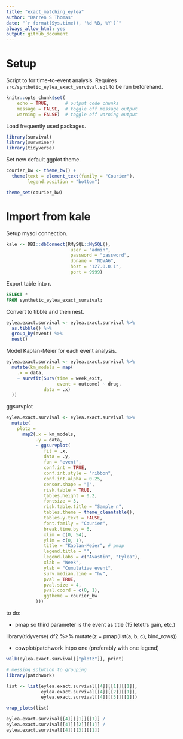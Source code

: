 ```yaml
---
title: "exact_matching_eylea"
author: "Darren S Thomas"
date: "`r format(Sys.time(), '%d %B, %Y')`"
always_allow_html: yes
output: github_document
---
```

# Setup

Script to for time-to-event analysis. Requires `src/synthetic_eylea_exact_survival.sql` to be run beforehand.

```r
knitr::opts_chunk$set(
    echo = TRUE,      # output code chunks
    message = FALSE,  # toggle off message output 
    warning = FALSE)  # toggle off warning output
```

Load frequently used packages.

```r
library(survival)
library(survminer)
library(tidyverse)
```

Set new default ggplot theme.

```r
courier_bw <- theme_bw() +
  theme(text = element_text(family = "Courier"),
        legend.position = "bottom")

theme_set(courier_bw)
```

# Import from kale

Setup mysql connection.

```r
kale <- DBI::dbConnect(RMySQL::MySQL(),
                        user = "admin", 
                        password = "password",
                        dbname = "NOVA6",
                        host = "127.0.0.1",
                        port = 9999)
```

Export table into r.

```sql
SELECT *
FROM synthetic_eylea_exact_survival;
```

Convert to tibble and then nest.

```r
eylea.exact.survival <- eylea.exact.survival %>% 
  as.tibble() %>% 
  group_by(event) %>% 
  nest() 
```

Model Kaplan-Meier for each event analysis.

```r
eylea.exact.survival <- eylea.exact.survival %>% 
  mutate(km_models = map(
    .x = data,
    ~ survfit(Surv(time = week_exit,
                   event = outcome) ~ drug,
              data = .x)
  ))
```

ggsurvplot

```r
eylea.exact.survival <- eylea.exact.survival %>% 
  mutate(
    plotz = 
      map2(.x = km_models,
           .y = data,
           ~ ggsurvplot(
              fit = .x,
              data = .y,
              fun = "event",
              conf.int = TRUE,
              conf.int.style = "ribbon",
              conf.int.alpha = 0.25,
              censor.shape = "|",
              risk.table = TRUE,
              tables.height = 0.2,
              fontsize = 3,
              risk.table.title = "Sample n",
              tables.theme = theme_cleantable(),
              tables.y.text = FALSE,
              font.family = "Courier",
              break.time.by = 6,
              xlim = c(0, 54),
              ylim = c(0, 1),
              title = "Kaplan-Meier", # pmap
              legend.title = "",
              legend.labs = c("Avastin", "Eylea"),
              xlab = "Week",
              ylab = "Cumulative event",
              surv.median.line = "hv",
              pval = TRUE,
              pval.size = 4,
              pval.coord = c(0, 1),
              ggtheme = courier_bw
           )))

```
to do: 

* pmap so third parameter is the event as title (15 letetrs gain, etc.)

library(tidyverse)
df2 %>% 
   mutate(z = pmap(list(a, b, c), bind_rows))
   
* cowplot/patchwork intpo one (preferably with one legend)

```r
walk(eylea.exact.survival[["plotz"]], print)
```

```r
# messing solution to grouping
library(patchwork)

list <- list(eylea.exact.survival[[4]][[1]][[1]],
             eylea.exact.survival[[4]][[2]][[1]],
             eylea.exact.survival[[4]][[3]][[1]])

wrap_plots(list)
```
```r
eylea.exact.survival[[4]][[1]][[1]] /
eylea.exact.survival[[4]][[2]][[1]] /
eylea.exact.survival[[4]][[3]][[1]]
```


